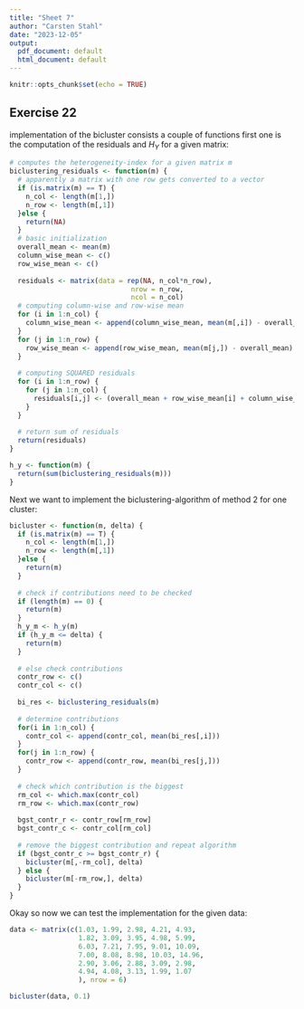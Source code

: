 ```yaml
---
title: "Sheet 7"
author: "Carsten Stahl"
date: "2023-12-05"
output:
  pdf_document: default
  html_document: default
---
```


```r
knitr::opts_chunk$set(echo = TRUE)
```

## Exercise 22
implementation of the bicluster consists a couple of functions first one is the computation of the residuals and $H_Y$ for a given matrix:
```r
# computes the heterogeneity-index for a given matrix m
biclustering_residuals <- function(m) {
  # apparently a matrix with one row gets converted to a vector
  if (is.matrix(m) == T) {
    n_col <- length(m[1,])
    n_row <- length(m[,1])
  }else {
    return(NA)
  }
  # basic initialization
  overall_mean <- mean(m)
  column_wise_mean <- c()
  row_wise_mean <- c()
  
  residuals <- matrix(data = rep(NA, n_col*n_row),
                              nrow = n_row,
                              ncol = n_col)
  # computing column-wise and row-wise mean
  for (i in 1:n_col) {
    column_wise_mean <- append(column_wise_mean, mean(m[,i]) - overall_mean)
  }
  for (j in 1:n_row) {
    row_wise_mean <- append(row_wise_mean, mean(m[j,]) - overall_mean)
  }
  
  # computing SQUARED residuals
  for (i in 1:n_row) {
    for (j in 1:n_col) {
      residuals[i,j] <- (overall_mean + row_wise_mean[i] + column_wise_mean[j] - m[i,j])^2
    }
  }
  
  # return sum of residuals
  return(residuals)
}

h_y <- function(m) {
  return(sum(biclustering_residuals(m)))
}
```
Next we want to implement the biclustering-algorithm of method 2 for one cluster:
```r
bicluster <- function(m, delta) {
  if (is.matrix(m) == T) {
    n_col <- length(m[1,])
    n_row <- length(m[,1])
  }else {
    return(m)
  }
  
  # check if contributions need to be checked
  if (length(m) == 0) {
    return(m)
  }
  h_y_m <- h_y(m)
  if (h_y_m <= delta) {
    return(m)
  }
  
  # else check contributions
  contr_row <- c()
  contr_col <- c()
  
  bi_res <- biclustering_residuals(m)
  
  # determine contributions
  for(i in 1:n_col) {
    contr_col <- append(contr_col, mean(bi_res[,i]))
  }
  for(j in 1:n_row) {
    contr_row <- append(contr_row, mean(bi_res[j,]))
  }
  
  # check which contribution is the biggest
  rm_col <- which.max(contr_col)
  rm_row <- which.max(contr_row)
  
  bgst_contr_r <- contr_row[rm_row]
  bgst_contr_c <- contr_col[rm_col]
  
  # remove the biggest contribution and repeat algorithm
  if (bgst_contr_c >= bgst_contr_r) {
    bicluster(m[,-rm_col], delta) 
  } else {
    bicluster(m[-rm_row,], delta)
  }
}
```

Okay so now we can test the implementation for the given data:
```r
data <- matrix(c(1.03, 1.99, 2.98, 4.21, 4.93,
                 1.82, 3.09, 3.95, 4.98, 5.99,
                 6.03, 7.21, 7.95, 9.01, 10.09,
                 7.00, 8.08, 8.98, 10.03, 14.96,
                 2.90, 3.06, 2.88, 3.09, 2.98,
                 4.94, 4.08, 3.13, 1.99, 1.07
                 ), nrow = 6)

bicluster(data, 0.1)
```